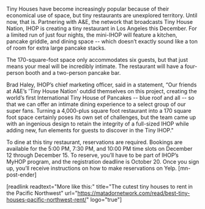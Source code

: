 Tiny Houses have become increasingly popular because of their economical use of space, but tiny restaurants are unexplored territory. Until now, that is. Partnering with A&E, the network that broadcasts Tiny House Nation, IHOP is creating a tiny restaurant in Los Angeles this December. For a limited run of just four nights, the mini-IHOP will feature a kitchen, pancake griddle, and dining space -- which doesn’t exactly sound like a ton of room for extra large pancake stacks.

The 170-square-foot space only accommodates six guests, but that just means your meal will be incredibly intimate. The restaurant will have a four-person booth and a two-person pancake bar. 

Brad Haley, IHOP’s chief marketing officer, said in a statement, “Our friends at A&E’s 'Tiny House Nation' outdid themselves on this project, creating the world’s first International Tiny House of Pancakes -- blue roof and all -- so that we can offer an intimate dining experience to a select group of our super fans. Turning a 4,000-plus square foot restaurant into a 170 square foot space certainly poses its own set of challenges, but the team came up with an ingenious design to retain the integrity of a full-sized IHOP while adding new, fun elements for guests to discover in the Tiny IHOP."

To dine at this tiny restaurant, reservations are required. Bookings are available for the 5:00 PM, 7:30 PM, and 10:00 PM time slots on December 12 through December 15. To reserve, you’ll have to be part of IHOP’s MyHOP program, and the registration deadline is October 20. Once you sign up, you’ll receive instructions on how to make reservations on Yelp. [mn-post-ender]

[readlink readtext="More like this:" title="The cutest tiny houses to rent in the Pacific Northwest"  url="https://matadornetwork.com/read/best-tiny-houses-pacific-northwest-rent/" logo="true"]
